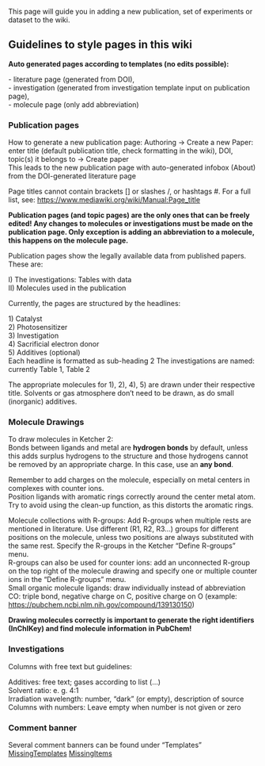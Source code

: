 This page will guide you in adding a new publication, set of experiments or dataset to the wiki.

== Guidelines to style pages in this wiki ==

'''Auto generated pages according to templates (no edits possible):'''

-	literature page (generated from DOI),<br>
-	investigation (generated from investigation template input on publication page),<br>
-	molecule page (only add abbreviation)

=== Publication pages ===
How to generate a new publication page: Authoring → Create a new Paper: enter title (default publication title, check formatting in the wiki), DOI, topic(s) it belongs to → Create paper<br>
This leads to the new publication page with auto-generated infobox (About) from the DOI-generated literature page

Page titles cannot contain brackets [] or slashes /, or hashtags #. For a full list, see:
https://www.mediawiki.org/wiki/Manual:Page_title

'''Publication pages (and topic pages) are the only ones that can be freely edited! Any changes to molecules or investigations must be made on the publication page. Only exception is adding an abbreviation to a molecule, this happens on the molecule page.'''

Publication pages show the legally available data from published papers. These are:

I)	The investigations: Tables with data<br>
II)	Molecules used in the publication

Currently, the pages are structured by the headlines:

1)	Catalyst<br>
2)	Photosensitizer<br>
3)	Investigation<br>
4)	Sacrificial electron donor<br>
5)	Additives (optional)<br>

Each headline is formatted as sub-heading 2
The investigations are named: currently Table 1, Table 2

The appropriate molecules for 1), 2), 4), 5) are drawn under their respective title. Solvents or gas atmosphere don’t need to be drawn, as do small (inorganic) additives.

=== Molecule Drawings ===
To draw molecules in Ketcher 2:<br>
Bonds between ligands and metal are '''hydrogen bonds''' by default, unless this adds surplus hydrogens to the structure and those hydrogens cannot be removed by an appropriate charge. In this case, use an '''any bond'''.

Remember to add charges on the molecule, especially on metal centers in complexes with counter ions.<br>
Position ligands with aromatic rings correctly around the center metal atom. Try to avoid using the clean-up function, as this distorts the aromatic rings.

Molecule collections with R-groups: Add R-groups when multiple rests are mentioned in literature. Use different (R1, R2, R3…) groups for different positions on the molecule, unless two positions are always substituted with the same rest. Specify the R-groups in the Ketcher “Define R-groups” menu.<br>
R-groups can also be used for counter ions: add an unconnected R-group on the top right of the molecule drawing and specify one or multiple counter ions in the “Define R-groups” menu.<br>
Small organic molecule ligands: draw individually instead of abbreviation<br>
CO: triple bond, negative charge on C, positive charge on O
(example: https://pubchem.ncbi.nlm.nih.gov/compound/139130150)

'''Drawing molecules correctly is important to generate the right identifiers (InChIKey) and find molecule information in PubChem!'''

=== Investigations ===

Columns with free text but guidelines:

Additives: free text; gases according to list (…)<br>
Solvent ratio: e. g. 4:1<br>
Irradiation wavelength: number, “dark” (or empty), description of source<br>
Columns with numbers: Leave empty when number is not given or zero

=== Comment banner ===

Several comment banners can be found under “Templates”
[[Test MissingTemplates|MissingTemplates]]
[[Test MissingItems|MissingItems]]
